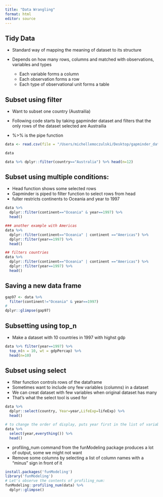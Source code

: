 ```yaml
---
title: "Data Wrangling"
format: html
editor: source
---
```


## Tidy Data

* Standard way of mapping the meaning of dataset to its structure

* Depends on how many rows, columns and matched with observations, variables and types
  * Each variable forms a column
  * Each observation forms a row
  * Each type of observational unit forms a table
  
## Subset using filter

* Want to subset one country (Austrailia)

* Following code starts by taking gapminder dataset and filters that the only rows of the dataset selected are Austrailia

* %>% is the pipe function



```r
data <- read.csv(file = "/Users/michellemoczulski/Desktop/gapminder_data.csv")

data

data %>% dplyr::filter(country=="Australia") %>% head(n=12)

```

## Subset using multiple conditions:

* Head function shows some selected rows
* Gapminder is piped to filter function to select rows from head
* fulter restricts continents to Oceania and year to 1997 

```r
data %>% 
  dplyr::filter(continent=="Oceania" & year==1997) %>% 
  head()

### another example with Americas
data %>% 
  dplyr::filter(continent=="Oceania" | continent =="Americas") %>%
  dplyr::filter(year==1997) %>% 
  head()

## filters countries
data %>% 
  dplyr::filter(continent=="Oceania" | continent =="Americas") %>%
  dplyr::filter(year==1997) %>% 
  head()
```

## Saving a new data frame
```r
gap97 <- data %>% 
  filter(continent!="Oceania" & year==1997) 
#
dplyr::glimpse(gap97)
```

## Subsetting using top_n

* Make a dataset with 10 countries in 1997 with highst gdp

```r
data %>% filter(year==1997) %>%
  top_n(n = 10, wt = gdpPercap) %>%
  head(n=10)
```

## Subset using select

* filter function controls rows of the dataframe
* Sometimes want to include ony few variables (columns) in a dataset
* We can creat dataset with few variables when original dataset has many
* That's what the select tool is used for

```r
data %>% 
  dplyr::select(country, Year=year,LifeExp=lifeExp) %>% 
  head()

# to change the order of display, puts year first in the list of variables
data %>% 
  select(year,everything()) %>% 
  head()
```

* profiling_num command from the funModeling package produces a lot of output, some we might not want
* Remove some columns by selecting a list of column names with a "minus" sign in front of it

```r
install.packages('funModeling')
library('funModeling')
# Let's observe the contents of profiling_num:
funModeling::profiling_num(data) %>% 
  dplyr::glimpse()
```